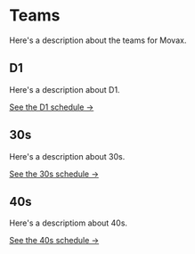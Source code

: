 
# Teams

Here's a description about the teams for Movax.

## D1

Here's a description about D1.

[See the D1 schedule &rarr;](/schedule/d1)

## 30s

Here's a description about 30s.

[See the 30s schedule &rarr;](/schedule/30s)

## 40s

Here's a descriptiom about 40s.

[See the 40s schedule &rarr;](/schedule/40s)
